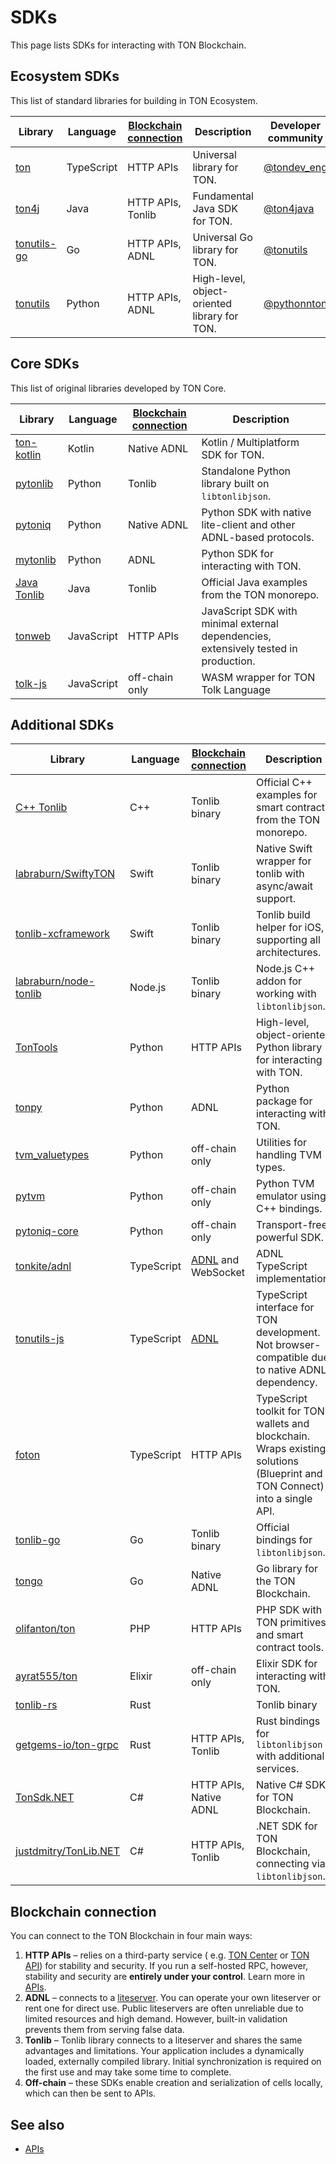 
# SDKs

This page lists SDKs for interacting with TON Blockchain.


## Ecosystem SDKs

This list of standard libraries for building in TON Ecosystem.

| Library                                                 | Language   | [Blockchain connection](#blockchain-connection) | Description                                 | Developer community                    |
|---------------------------------------------------------|------------|-------------------------------------------------|---------------------------------------------|----------------------------------------|
| [ton](https://github.com/ton-org/ton)                   | TypeScript | HTTP APIs                                       | Universal library for TON. | [@tondev_eng](https://t.me/tondev_eng) |
| [ton4j](https://github.com/neodix42/ton4j)              | Java       | HTTP APIs, Tonlib                               | Fundamental Java SDK for TON.               | [@ton4java](https://t.me/ton4java)     |
| [tonutils-go](https://github.com/xssnick/tonutils-go)   | Go         | HTTP APIs, ADNL                                 | Universal Go library for TON.               | [@tonutils](https://t.me/ton4java)     |
| [tonutils](https://github.com/nessshon/tonutils)        | Python     | HTTP APIs, ADNL                                 | High-level, object-oriented library for TON. | [@pythonnton](https://t.me/pythonnton) |



## Core SDKs

This list of original libraries developed by TON Core.

| Library                                                   | Language     | [Blockchain connection](#blockchain-connection) | Description                                                                          |
|-----------------------------------------------------------|--------------|-----------------------|--------------------------------------------------------------------------------------|
| [ton-kotlin](https://github.com/ton-community/ton-kotlin) | Kotlin       | Native ADNL           | Kotlin / Multiplatform SDK for TON.                                                  |
| [pytonlib](https://github.com/toncenter/pytonlib)         | Python       | Tonlib                | Standalone Python library built on `libtonlibjson`.                                  |
| [pytoniq](https://github.com/yungwine/pytoniq)            | Python       | Native ADNL           | Python SDK with native lite-client and other ADNL-based protocols.                   |
| [mytonlib](https://github.com/igroman787/mytonlib)                          | Python     | ADNL                                                                    | Python SDK for interacting with TON.                                                                                                                                      |
| [Java Tonlib](https://github.com/ton-blockchain/tonlib-java)           | Java         | Tonlib                | Official Java examples from the TON monorepo.                                                                                                                             |
| [tonweb](https://github.com/toncenter/tonweb)             | JavaScript   | HTTP APIs             | JavaScript SDK with minimal external dependencies, extensively tested in production. |
| [tolk-js](https://github.com/ton-blockchain/tolk-js)      | JavaScript   | off-chain only        | WASM wrapper for TON Tolk Language |


## Additional SDKs

| Library                                                                     | Language   | [Blockchain connection](#blockchain-connection)                         | Description                                                                                                                                                               |
| --------------------------------------------------------------------------- |------------|-------------------------------------------------------------------------|---------------------------------------------------------------------------------------------------------------------------------------------------------------------------|
| [C++ Tonlib](https://github.com/ton-blockchain/ton/tree/master/example/cpp) | C++        | Tonlib binary                                                           | Official C++ examples for smart contracts from the TON monorepo.                                                                                                          |
| [labraburn/SwiftyTON](https://github.com/labraburn/SwiftyTON)               | Swift      | Tonlib binary                                                           | Native Swift wrapper for tonlib with async/await support.                                                                                                                 |
| [tonlib-xcframework](https://github.com/labraburn/tonlib-xcframework)       | Swift      | Tonlib binary                                                           | Tonlib build helper for iOS, supporting all architectures.                                                                                                                |
| [labraburn/node-tonlib](https://github.com/labraburn/node-tonlib)           | Node.js    | Tonlib binary                                                           | Node.js C++ addon for working with `libtonlibjson`.                                                                                                                       |
| [TonTools](https://github.com/yungwine/TonTools)                            | Python     | HTTP APIs                                                               | High-level, object-oriented Python library for interacting with TON.                                                                                                      |
| [tonpy](https://github.com/disintar/tonpy)                                  | Python     | ADNL                                                                    | Python package for interacting with TON.                                                                                                                                  |
| [tvm_valuetypes](https://github.com/toncenter/tvm_valuetypes)               | Python     | off-chain only                                                          | Utilities for handling TVM types.                                                                                                                                         |
| [pytvm](https://github.com/yungwine/pytvm)                                  | Python     | off-chain only                                                          | Python TVM emulator using C++ bindings.                                                                                                                                   |
| [pytoniq-core](https://github.com/yungwine/pytoniq-core)                    | Python     | off-chain only                                                          | Transport-free, powerful SDK.                                                                                                                                             |
| [tonkite/adnl](https://github.com/tonkite/adnl)                             | TypeScript | [ADNL](/v3/documentation/network/protocols/adnl/tcp) and WebSocket | ADNL TypeScript implementation.                                                                                                                                           |
| [tonutils-js](https://github.com/thekiba/tonutils)                          | TypeScript | [ADNL](/v3/documentation/network/protocols/adnl/tcp)               | TypeScript interface for TON development. Not browser-compatible due to native ADNL dependency.                                                                           |
| [foton](https://foton.sh/)                                                  | TypeScript | HTTP APIs                                                               | TypeScript toolkit for TON wallets and blockchain. Wraps existing solutions (Blueprint and TON Connect) into a single API.                                               |
| [tonlib-go](https://github.com/ton-blockchain/tonlib-go)                    | Go         | Tonlib binary                                                           | Official bindings for `libtonlibjson`.                                                                                                                                      |
| [tongo](https://github.com/tonkeeper/tongo)              | Go         | Native ADNL                                                             | Go library for the TON Blockchain. |
| [olifanton/ton](https://github.com/olifanton/ton)                           | PHP        | HTTP APIs                                                               | PHP SDK with TON primitives and smart contract tools.                                                                                                                     |
| [ayrat555/ton](https://github.com/ayrat555/ton)                             | Elixir     | off-chain only                                                          | Elixir SDK for interacting with TON.                                                                                                                                      |
| [tonlib-rs](https://github.com/ston-fi/tonlib-rs)             | Rust       |                                                                         | Tonlib binary         | Rust SDK for TON, using the binary dependency from the TON monorepo.|
| [getgems-io/ton-grpc](https://github.com/getgems-io/ton-grpc) | Rust       | HTTP APIs, Tonlib                                                       | Rust bindings for `libtonlibjson` with additional services.                    |
| [TonSdk.NET](https://github.com/continuation-team/TonSdk.NET)    | C#         | HTTP APIs, Native ADNL                                                  | Native C# SDK for TON Blockchain.                         |
| [justdmitry/TonLib.NET](https://github.com/justdmitry/TonLib.NET) | C#         | HTTP APIs, Tonlib                                                       | .NET SDK for TON Blockchain, connecting via `libtonlibjson`. |


## Blockchain connection


You can connect to the TON Blockchain in four main ways:

1. **HTTP APIs** – relies on a third-party service ( e.g. [TON Center](https://toncenter.com/api/v2/) or [TON API](https://tonapi.io/api-v2)) for stability and security. If you run a self-hosted RPC, however, stability and security are **entirely under your control**. Learn more in [APIs](/v3/guidelines/dapps/apis-sdks/sdk/).
2. **ADNL** – connects to a [liteserver](/v3/guidelines/nodes/running-nodes/liteserver-node). You can operate your own liteserver or rent one for direct use. Public liteservers are often unreliable due to limited resources and high demand. However, built-in validation prevents them from serving false data.
3. **Tonlib** – Tonlib library connects to a liteserver and shares the same advantages and limitations. Your application includes a dynamically loaded, externally compiled library. Initial synchronization is required on the first use and may take some time to complete.
4. **Off-chain** – these SDKs enable creation and serialization of cells locally, which can then be sent to APIs.


## See also

- [APIs](/v3/guidelines/dapps/apis-sdks/sdk/)

<Feedback />
